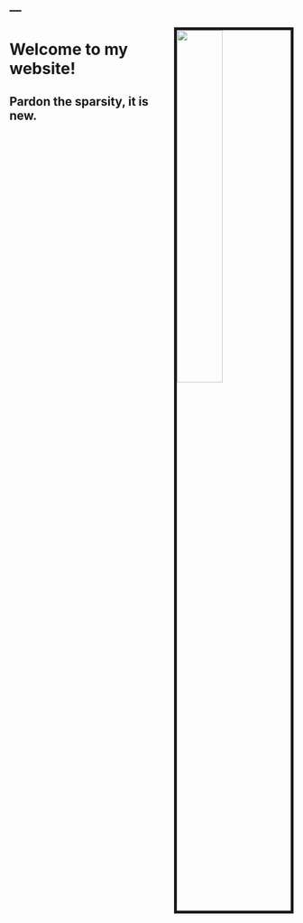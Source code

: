 ---
---

<img src="images/AndrewHFarkasArch.JPG" style="width:40%; border:5px solid; margin-left: 20px" align="right">

# Welcome to my website! 

## Pardon the sparsity, it is new.






